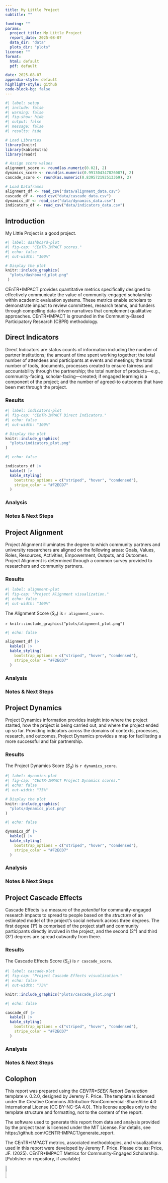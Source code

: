 ```yaml
---
title: My Little Project
subtitle: ""

funding: ""
params:
  project_title: My Little Project
  report_date: 2025-08-07
  data_dir: "data"
  plots_dir: "plots"
license: ""
format:
  html: default
  pdf: default

date: 2025-08-07
appendix-style: default
highlight-style: github
code-block-bg: false
---
```


```r
#| label: setup
#| include: false
#| warning: false
#| fig-show: hide
#| output: false
#| message: false
#| results: hide

# Load Libraries
library(knitr)
library(kableExtra)
library(readr)

# Assign score values
alignment_score <- round(as.numeric(0.02), 2)
dynamics_score <- round(as.numeric(0.991304347826087), 2)
cascade_score <- round(as.numeric(0.839572192513369), 2)

# Load Dataframes
alignment_df <- read_csv("data/alignment_data.csv")
cascade_df <- read_csv("data/cascade_data.csv")
dynamics_df <- read_csv("data/dynamics_data.csv")
indicators_df <- read_csv("data/indicators_data.csv")

```


## Introduction

<!-- Enter a brief description of your research project below.  -->
<!--------This text can be formatted in Quarto Markdown.---------->
<!-- See https://quarto.org/docs/authoring/markdown-basics.html -->

My Little Project is a good project.

<!-- Enter a brief description of your research project above.  -->

```r
#| label: dashboard-plot
#| fig-cap: "CEnTR-IMPACT scores."
#| echo: false
#| out-width: "100%"

# Display the plot
knitr::include_graphics(
  "plots/dashboard_plot.png"
 )

```

::: {.callout-note}
CEnTR\*IMPACT provides quantitative metrics specifically designed to effectively
communicate the value of community-engaged scholarship within academic evaluation
systems. These metrics enable scholars to demonstrate impact to review committees,
research teams, and funders through compelling data-driven narratives that complement
qualitative approaches. CEnTR\*IMPACT is grounded in the Community-Based Participatory
Research (CBPR) methodology.
:::

## Direct Indicators

Direct Indicators are status counts of information including the number of partner
institutions; the amount of time spent working together; the total number of attendees
and participants at events and meetings; the total number of tools, documents, processes
created to ensure fairness and accountability through the partnership; the total
number of products---e.g., community-facing, scholar-facing---created; if engaged
learning is a component of the project; and the number of agreed-to outcomes that
have been met through the project.

### Results

```r
#| label: indicators-plot
#| fig-cap: "CEnTR-IMPACT Direct Indicators."
#| echo: false
#| out-width: "100%"

# Display the plot
knitr::include_graphics(
  "plots/indicators_plot.png"
)
```

```r
#| echo: false

indicators_df |>
  kable() |>
  kable_styling(
    bootstrap_options = c("striped", "hover", "condensed"),
    stripe_color = "#F2ECD7"
  )
```

### Analysis

<!--     Enter your analysis of the direct indicators below.     -->
<!------- This text can be formatted in Quarto Markdown. --------->
<!-- See https://quarto.org/docs/authoring/markdown-basics.html -->



<!--     Enter your analysis of the direct indicators above.     -->

### Notes & Next Steps

<!--     Enter your analysis of the direct indicators below.     -->
<!------- This text can be formatted in Quarto Markdown. --------->
<!-- See https://quarto.org/docs/authoring/markdown-basics.html -->



<!--     Enter your analysis of the direct indicators above.     -->

## Project Alignment

Project Alignment illuminates the degree to which community partners and university researchers are aligned on the following areas: Goals, Values, Roles, Resources, Activities, Empowerment,
Outputs, and Outcomes. Project Alignment is determined through a common survey provided to researchers and community partners.

### Results

```r
#| label: alignment-plot
#| fig-cap: "Project Alignment visualization."
#| echo: false
#| out-width: "100%"
```

The Alignment Score ($S_a$) is `r alignment_score`.

`r knitr::include_graphics("plots/alignment_plot.png")`

```r
#| echo: false

alignment_df |>
  kable() |>
  kable_styling(
    bootstrap_options = c("striped", "hover", "condensed"),
    stripe_color = "#F2ECD7"
  )
```

### Analysis

<!--     Enter your analysis of the project alignment below.     -->
<!------- This text can be formatted in Quarto Markdown. --------->
<!-- See https://quarto.org/docs/authoring/markdown-basics.html -->



<!--     Enter your analysis of the project alignment above.     -->

### Notes & Next Steps

<!--     Enter your analysis of the project alignment below.     -->
<!------- This text can be formatted in Quarto Markdown. --------->
<!-- See https://quarto.org/docs/authoring/markdown-basics.html -->



<!--     Enter your analysis of the project alignment above.     -->

## Project Dynamics

Project Dynamics information provides insight into where the project started, how the project is being carried out, and where the project ended up so far. Providing indicators across the domains of contexts, processes, research, and outcomes, Project Dynamics provides a map for facilitating a more successful and fair partnership.

### Results

The Project Dynamics Score ($S_d$) is `r dynamics_score`.

```r
#| label: dynamics-plot
#| fig-cap: "CEnTR-IMPACT Project Dynamics scores."
#| echo: false
#| out-width: "75%"

# Display the plot
knitr::include_graphics(
  "plots/dynamics_plot.png"
)
```

```r
#| echo: false

dynamics_df |>
  kable() |>
  kable_styling(
    bootstrap_options = c("striped", "hover", "condensed"),
    stripe_color = "#F2ECD7"
  )
```

### Analysis

<!--     Enter your analysis of the project dynamics below.     -->
<!------- This text can be formatted in Quarto Markdown. --------->
<!-- See https://quarto.org/docs/authoring/markdown-basics.html -->



<!--     Enter your analysis of the project dynamics above.     -->

### Notes & Next Steps

<!--     Enter your analysis of the project dynamics below.     -->
<!------- This text can be formatted in Quarto Markdown. --------->
<!-- See https://quarto.org/docs/authoring/markdown-basics.html -->


<!--     Enter your analysis of the project dynamics above.     -->

## Project Cascade Effects

Cascade Effects is a measure of the *potential* for community-engaged research impacts to spread to people based on the *structure* of an estimated model of the project's social network across three degrees. The first degree (1°) is comprised of the project staff and community participants directly involved in the project, and the second (2°) and third (3°) degrees are spread outwardly from there.

### Results

The Cascade Effects Score ($S_c$) is `r cascade_score`.

```r
#| label: cascade-plot
#| fig-cap: "Project Cascade Effects visualization."
#| echo: false
#| out-width: "75%"

knitr::include_graphics("plots/cascade_plot.png")
```


```r
#| echo: false

cascade_df |>
  kable() |>
  kable_styling(
    bootstrap_options = c("striped", "hover", "condensed"),
    stripe_color = "#F2ECD7"
  )
```

### Analysis

<!--     Enter your analysis of the cascade effects below.     -->
<!------- This text can be formatted in Quarto Markdown. --------->
<!-- See https://quarto.org/docs/authoring/markdown-basics.html -->



<!--     Enter your analysis of the cascade effects above.     -->

### Notes & Next Steps

<!--     Enter your analysis of the cascade effects below.     -->
<!------- This text can be formatted in Quarto Markdown. --------->
<!-- See https://quarto.org/docs/authoring/markdown-basics.html -->



<!--     Enter your analysis of the cascade effects above.     -->

## Colophon {.appendix}

This report was prepared using the *CENTR\*SEEK Report Generation* template v. 0.2.0, designed by Jeremy F. Price. The template is licensed under the Creative Commons Attribution-NonCommercial-ShareAlike 4.0 International License (CC BY-NC-SA 4.0). This license applies only to the template structure and formatting, not to the content of the report.

The software used to generate this report from data and analysis provided by the project team is licensed under the MIT License. For details, see https://github.com/CENTR-IMPACT/generate_report.

The CEnTR\*IMPACT metrics, associated methodologies, and visualizations used in this report were developed by Jeremy F. Price. Please cite as:
Price, JF. (2025). CEnTR\*IMPACT Metrics for Community-Engaged Scholarship. [Publisher or repository, if available]

![](centr-impact-logo.png){fig-align="center" width=10%}
